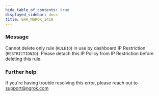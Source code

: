 ```yaml
---
hide_table_of_contents: true
displayed_sidebar: docs
title: ERR_NGROK_1419
---
```


### Message

Cannot delete only rule (`RULEID`) in use by dashboard IP Restriction (`RESTRICTIONID`). Please detach this IP Policy from IP Restriction before deleting this rule.

<ErrorDetails />

### Further help

If you're having trouble resolving this error, please reach out to [support@ngrok.com](mailto:support@ngrok.com?subject=Help%20with%20ERR_NGROK_1419)
